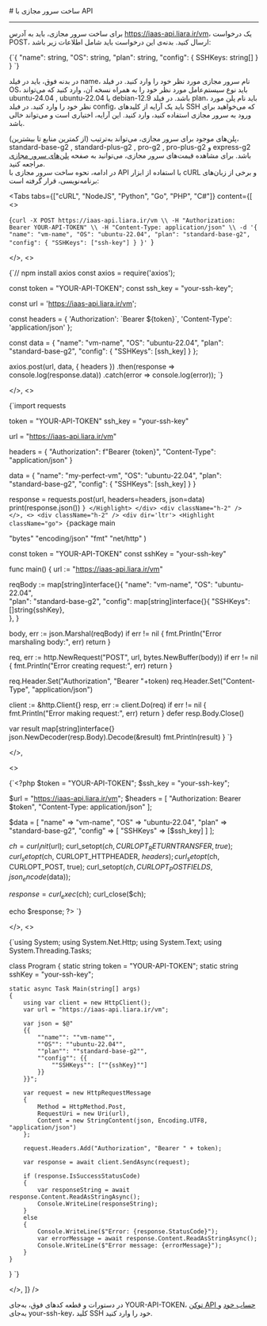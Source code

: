 

<Layout>
<Head>
<title>مستندات ساخت سرور مجازی با API - لیارا</title>
<meta property="og:title" content="مستندات خدمات رایانش ابری لیارا" />
<meta property="og:description" content="مستندات مربوط به نحوه ساخت سرور مجازی با API در سرور مجازی ابری در لیارا"  />
<meta property="og:image" content="https://files.liara.ir/liara/logos/liara-poster.jpg" />
</Head>
# ساخت سرور مجازی با API
<hr className="mb-2" />

برای ساخت سرور مجازی، باید به آدرس <Important>https://iaas-api.liara.ir/vm</Important>، یک درخواست <Important>POST</Important>، ارسال کنید. بدنه‌ی این درخواست باید شامل اطلاعات زیر باشد:

<div className="h-2" />
<div dir='ltr'>
    <Highlight className="bash">
        {`{
    "name": string,
    "OS": string,
    "plan": string,
    "config": {
        SSHKeys: string[]
    }
}
`}
    </Highlight>
</div>
<div className="h-2" />

در بدنه فوق، باید در فیلد <Important>name</Important>، نام سرور مجازی مورد نظر خود را وارد کنید. در فیلد <Important>OS</Important>، باید نوع سیستم‌عامل مورد نظر خود را به همراه نسخه آن، وارد کنید که می‌تواند <Important>ubuntu-24.04</Important> , <Important>ubuntu-22.04</Important> یا <Important>debian-12.9</Important> باشد. در فیلد <Important>plan</Important>، باید نام پلن مورد نظر خود را وارد کنید. در فیلد <Important>config</Important>، باید یک آرایه از کلیدهای SSH که می‌خواهید برای ورود به سرور مجازی استفاده کنید، وارد کنید. این آرایه، اختیاری است و می‌تواند خالی باشد.

<div className="h-2" />
پلن‌های موجود برای سرور مجازی، می‌تواند به‌ترتیب (از کمترین منابع تا بیشترین)، <Important>standard-base-g2</Important> , <Important>standard-plus-g2</Important> , <Important>pro-g2</Important> , <Important>pro-plus-g2</Important> و <Important>express-g2</Important> باشد.
برای مشاهده قیمت‌های سرور مجازی، می‌توانید به صفحه <a href="/iaas/details/hardware-plans/" className="text-[#2196f3]">پلن‌های سرور مجازی</a> مراجعه کنید.

<div className="h-2" />
در ادامه، نحوه ساخت سرور مجازی با API با استفاده از ابزار <Important>cURL</Important> و برخی از زبان‌های برنامه‌نویسی، قرار گرفته است:

<Tabs 
  tabs={["cURL", "NodeJS", "Python", "Go", "PHP", "C#"]} 
  content={[
  <>
    <div className="h-2" />
    <div dir='ltr'>
        <Highlight className="bash">
            {`curl -X POST https://iaas-api.liara.ir/vm \\
  -H "Authorization: Bearer YOUR-API-TOKEN" \\
  -H "Content-Type: application/json" \\
  -d '{
    "name": "vm-name",
    "OS": "ubuntu-22.04",
    "plan": "standard-base-g2",
    "config": {
        "SSHKeys": ["ssh-key"]
    }
}'
`}
        </Highlight>
    </div>
    <div className="h-2" />
   
  </>,
  <>
    <div className="h-2" />
    <div dir='ltr'>
        <Highlight className="js">
            {`// npm install axios
const axios = require('axios');

const token = "YOUR-API-TOKEN";
const ssh_key = "your-ssh-key";

const url = 'https://iaas-api.liara.ir/vm';


const headers = {
  'Authorization': \`Bearer \${token}\`,
  'Content-Type': 'application/json'
};

const data = {
  "name": "vm-name",
  "OS": "ubuntu-22.04",
  "plan": "standard-base-g2", 
  "config": {
    "SSHKeys": [ssh_key] 
  }
};

axios.post(url, data, { headers })
  .then(response => console.log(response.data))
  .catch(error => console.log(error));
`}
        </Highlight>
    </div>
    <div className="h-2" />
   
  </>,
    <>
    <div className="h-2" />
    <div dir='ltr'>
        <Highlight className="py">
            {`import requests

token = "YOUR-API-TOKEN"
ssh_key = "your-ssh-key"

url = "https://iaas-api.liara.ir/vm"

headers = {
    "Authorization": f"Bearer {token}",
    "Content-Type": "application/json"
}

data = {
    "name": "my-perfect-vm",
    "OS": "ubuntu-22.04", 
    "plan": "standard-base-g2", 
    "config": {
        "SSHKeys": [ssh_key]
    }
}

response = requests.post(url, headers=headers, json=data)
print(response.json())
`}
        </Highlight>
    </div>
    <div className="h-2" />
  </>,
  <>
    <div className="h-2" />
    <div dir='ltr'>
        <Highlight className="go">
            {`package main

  "bytes"
  "encoding/json"
  "fmt"
  "net/http"
)

const token = "YOUR-API-TOKEN"
const sshKey = "your-ssh-key"

func main() {
  url := "https://iaas-api.liara.ir/vm"


  reqBody := map[string]interface{}{
    "name": "vm-name",
    "OS":   "ubuntu-22.04",  
    "plan": "standard-base-g2", 
    "config": map[string]interface{}{
      "SSHKeys": []string{sshKey},  
    },
  }

  body, err := json.Marshal(reqBody)
  if err != nil {
    fmt.Println("Error marshaling body:", err)
    return
  }

  req, err := http.NewRequest("POST", url, bytes.NewBuffer(body))
  if err != nil {
    fmt.Println("Error creating request:", err)
    return
  }

  req.Header.Set("Authorization", "Bearer "+token)
  req.Header.Set("Content-Type", "application/json")

  client := &http.Client{}
  resp, err := client.Do(req)
  if err != nil {
    fmt.Println("Error making request:", err)
    return
  }
  defer resp.Body.Close()

  var result map[string]interface{}
  json.NewDecoder(resp.Body).Decode(&result)
  fmt.Println(result)
}
`}
        </Highlight>
    </div>
    <div className="h-2" />
  </>,

  <>
    <div className="h-2" />
    <div dir='ltr'>
        <Highlight className="php">
            {`<?php
$token = "YOUR-API-TOKEN";
$ssh_key = "your-ssh-key";

$url = "https://iaas-api.liara.ir/vm";
$headers = [
    "Authorization: Bearer $token",
    "Content-Type: application/json"
];

$data = [
    "name" => "vm-name",
    "OS" => "ubuntu-22.04",  
    "plan" => "standard-base-g2", 
    "config" => [
        "SSHKeys" => [$ssh_key]
    ]
];

$ch = curl_init($url);
curl_setopt($ch, CURLOPT_RETURNTRANSFER, true);
curl_setopt($ch, CURLOPT_HTTPHEADER, $headers);
curl_setopt($ch, CURLOPT_POST, true);
curl_setopt($ch, CURLOPT_POSTFIELDS, json_encode($data));

$response = curl_exec($ch);
curl_close($ch);

echo $response;
?>
`}
        </Highlight>
    </div>
    <div className="h-2" />
   
  </>,
  <>
    <div className="h-2" />
    <div dir='ltr'>
        <Highlight className="csharp">
            {`using System;
using System.Net.Http;
using System.Text;
using System.Threading.Tasks;

class Program
{
    static string token = "YOUR-API-TOKEN";
    static string sshKey = "your-ssh-key";

    static async Task Main(string[] args)
    {
        using var client = new HttpClient();
        var url = "https://iaas-api.liara.ir/vm";

        var json = $@"
        {{
            ""name"": ""vm-name"",
            ""OS"": ""ubuntu-22.04"",
            ""plan"": ""standard-base-g2"",
            ""config"": {{
                ""SSHKeys"": [""{sshKey}""]  
            }}
        }}";

        var request = new HttpRequestMessage
        {
            Method = HttpMethod.Post,
            RequestUri = new Uri(url),
            Content = new StringContent(json, Encoding.UTF8, "application/json")
        };
        
        request.Headers.Add("Authorization", "Bearer " + token);
        
        var response = await client.SendAsync(request);
        
        if (response.IsSuccessStatusCode)
        {
            var responseString = await response.Content.ReadAsStringAsync();
            Console.WriteLine(responseString);
        }
        else
        {
            Console.WriteLine($"Error: {response.StatusCode}");
            var errorMessage = await response.Content.ReadAsStringAsync();
            Console.WriteLine($"Error message: {errorMessage}");
        }
    }
}
`}
        </Highlight>
    </div>
    <div className="h-2" />
   
  </>,
  ]}
/>

<Alert variant="info">
<p>
    در دستورات و قطعه کدهای فوق، به‌جای <Important>YOUR-API-TOKEN</Important>، <a href="/references/api/about" className="text-[#2196f3]">توکن API حساب خود</a> و به‌جای <Important>your-ssh-key</Important>، کلید SSH خود را وارد کنید.
</p>
</Alert>

</Layout>